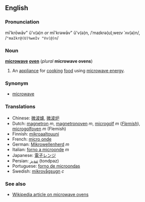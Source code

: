 ==English==
===Pronunciation===
mī'krōwāv" ŭ'v(ə)n ''or'' mī'krəwāv" ŭ'v(ə)n, /ˈmaɪkrə(ʊ)ˌweɪv ˈʌv(ə)n/, /<tt>"maIkr@(U)%weIv "Vv(@)n</tt>/

===Noun===
'''[[microwave]] [[oven]]''' (''plural'' '''microwave ovens''')

#An [[appliance]] for [[cook]]ing [[food]] using [[microwave energy]].

===Synonym===
*[[microwave]]

===Translations===
*Chinese: [[微波爐]], [[微波炉]]
*Dutch: [[magnetron]] ''m'', [[magnetronoven]] ''m'', [[microgolf]] ''m'' (''[[Flemish]]''), [[microgolfoven]] ''m'' (Flemish)
*Finnish: [[mikroaaltouuni]]
*French: [[micro onde]]
*German: [[Mikrowellenherd]] ''m''
*Italian: [[forno a microonde]] ''m''
*Japanese: [[電子レンジ]]
*Persian: [[تندپز]] (tondpaz) 
*Portuguese: [[forno de microondas]]
*Swedish: [[mikrovågsugn]] ''c''

===See also===
*[[w:microwave_oven|Wikipedia article on microwave ovens]]